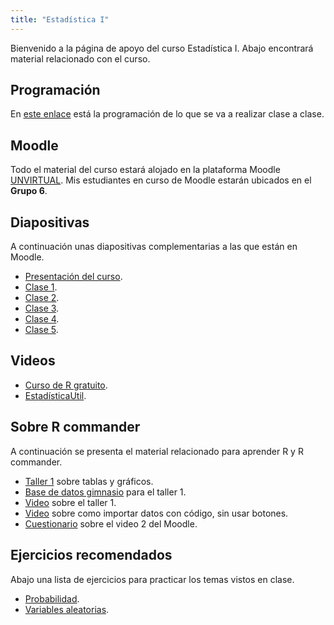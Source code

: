 ```yaml
---
title: "Estadística I"
---
```


Bienvenido a la página de apoyo del curso Estadística I. Abajo encontrará material relacionado con el curso.

## Programación

En [este enlace](my_docs/docs_cur_est1/Programa_01_2024.pdf) está la programación de lo que se va a realizar clase a clase.

## Moodle

Todo el material del curso estará alojado en la plataforma Moodle [UNVIRTUAL](https://unvirtual.medellin.unal.edu.co/). Mis estudiantes en curso de Moodle estarán ubicados en el __Grupo 6__. 

## Diapositivas

A continuación unas diapositivas complementarias a las que están en Moodle.

- [Presentación del curso](my_docs/docs_cur_est1/Presentacion_curso.pdf).
- [Clase 1](my_docs/docs_cur_est1/Clase01.pdf).
- [Clase 2](my_docs/docs_cur_est1/Clase02.pdf).
- [Clase 3](my_docs/docs_cur_est1/Clase03.pdf).
- [Clase 4](my_docs/docs_cur_est1/Clase04.pdf).
- [Clase 5](my_docs/docs_cur_est1/Clase05.pdf).


## Videos

- [Curso de R gratuito](https://youtu.be/QflFnrPVEwc?si=zEzOInrVt2Kqu61v).
- [EstadísticaUtil](https://www.youtube.com/@fhernanb1).

## Sobre R commander

A continuación se presenta el material relacionado para aprender R y R commander.

- [Taller 1](my_docs/docs_cur_est1/rcmdr/Taller1.pdf) sobre tablas y gráficos.
- [Base de datos gimnasio](my_docs/docs_cur_est1/rcmdr/gimnasio.xlsx) para el taller 1.
- [Video](my_docs/docs_cur_est1/rcmdr/Video1.mp4) sobre el taller 1.
- [Video](my_docs/docs_cur_est1/rcmdr/Video2.mp4) sobre como importar datos con código, sin usar botones.
- [Cuestionario](my_docs/docs_cur_est1/rcmdr/Cuestionario.pdf) sobre el video 2 del Moodle.

## Ejercicios recomendados

Abajo una lista de ejercicios para practicar los temas vistos en clase.

- [Probabilidad](my_docs/docs_cur_est1/01-ejer-proba.html).
- [Variables aleatorias](my_docs/docs_cur_est2/02-ejer-va.html).

